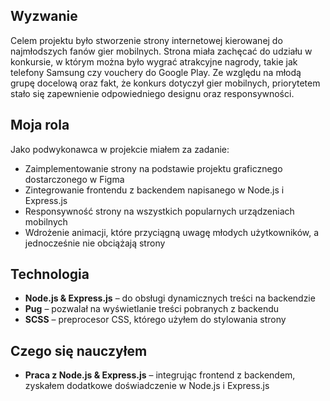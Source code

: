 
<CaseStudyHeading
  id={samsung.id}
	company={samsung.company}
	img={samsung.imgHero}
  date={samsung.date}
/>

## Wyzwanie

Celem projektu było stworzenie strony internetowej kierowanej do najmłodszych fanów gier mobilnych. Strona miała zachęcać do udziału w konkursie, w którym można było wygrać atrakcyjne nagrody, takie jak telefony Samsung czy vouchery do Google Play. Ze względu na młodą grupę docelową oraz fakt, że konkurs dotyczył gier mobilnych, priorytetem stało się zapewnienie odpowiedniego designu oraz responsywności.

## Moja rola

Jako podwykonawca w projekcie miałem za zadanie:

- Zaimplementowanie strony na podstawie projektu graficznego dostarczonego w Figma
- Zintegrowanie frontendu z backendem napisanego w Node.js i Express.js
- Responsywność strony na wszystkich popularnych urządzeniach mobilnych
- Wdrożenie animacji, które przyciągną uwagę młodych użytkowników, a jednocześnie nie obciążają strony

## Technologia

- **Node.js & Express.js** – do obsługi dynamicznych treści na backendzie
- **Pug** – pozwalał na wyświetlanie treści pobranych z backendu
- **SCSS** – preprocesor CSS, którego użyłem do stylowania strony

## Czego się nauczyłem

- **Praca z Node.js & Express.js** – integrując frontend z backendem, zyskałem dodatkowe doświadczenie w Node.js i Express.js

<CaseStudyProjects projectId={samsung.id} />
